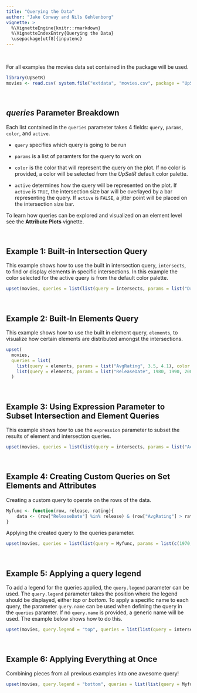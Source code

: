 ```yaml
---
title: "Querying the Data"
author: "Jake Conway and Nils Gehlenborg"
vignette: >
  %\VignetteEngine{knitr::rmarkdown}
  %\VignetteIndexEntry{Querying the Data}
  \usepackage[utf8]{inputenc}
---
```


<br>

For all examples the movies data set contained in the package will be used.
```r
library(UpSetR)
movies <- read.csv( system.file("extdata", "movies.csv", package = "UpSetR"), header=T, sep=";" )
```

<br>

*queries* Parameter Breakdown
----------------------------------
Each list contained in the `queries` parameter takes 4 fields: `query`, `params`, `color`, and `active`.

- `query` specifies which query is going to be run

- `params` is a list of paramters for the query to work on

- `color` is the color that will represent the query on the plot. If no color is provided, a color will be selected from the _UpSetR_ default color palette.

- `active` determines how the query will be represented on the plot. If `active` is `TRUE`, the intersection size bar will be overlayed by a bar representing the query. If `active` is `FALSE`, a jitter point will be placed on the intersection size bar.

To learn how queries can be explored and visualized on an element level see the **Attribute Plots** vignette.

<br>

Example 1: Built-in Intersection Query
-------------
This example shows how to use the built in intersection query, `intersects`, to find or display elements in specific intersections. In this example the color selected for the active query is from the default color palette.
```r
upset(movies, queries = list(list(query = intersects, params = list("Drama", "Comedy", "Action"), color = "orange", active = T), list(query = intersects, params = list("Drama"), color = "red", active = F), list(query = intersects, params = list("Action", "Drama"), active = T)))
```

<br>

Example 2: Built-In Elements Query
-------------
This example shows how to use the built in element query, `elements`, to visualize how certain elements are distributed amongst the intersections.
```r
upset(
  movies, 
  queries = list(
    list(query = elements, params = list("AvgRating", 3.5, 4.1), color = "blue", active = TRUE),
    list(query = elements, params = list("ReleaseDate", 1980, 1990, 2000), color = "red", active = F))
  )
```

<br>

Example 3: Using Expression Parameter to Subset Intersection and Element Queries
-------------
This example shows how to use the `expression` parameter to subset the results of element and intersection queries.
```r
upset(movies, queries = list(list(query = intersects, params = list("Action", "Drama"), active = T), list(query = elements, params = list("ReleaseDate", 1980, 1990, 2000), color = "red", active = F)), expression = "AvgRating > 3 & Watches > 100")
```

<br>

Example 4: Creating Custom Queries on Set Elements and Attributes
-------------
Creating a custom query to operate on the rows of the data.
```r
Myfunc <- function(row, release, rating){
    data <- (row["ReleaseDate"] %in% release) & (row["AvgRating"] > rating)
}
```

Applying the created query to the queries parameter.
```r
upset(movies, queries = list(list(query = Myfunc, params = list(c(1970,1980, 1990, 1999, 2000), 2.5), color = "blue", active =T)))
```

<br>

Example 5: Applying a query legend
--------------
To add a legend for the queries applied, the `query.legend` parameter can be used. The `query.legend` parameter takes the position where the legend should be displayed, either *top* or *bottom*. To apply a specific name to each query, the parameter `query.name` can be used when defining the query in the `queries` paramter. If no `query.name` is provided, a generic name will be used. The example below shows how to do this.
```r
upset(movies, query.legend = "top", queries = list(list(query = intersects, params = list("Drama", "Comedy", "Action"), color = "orange", active = T, query.name="Funny action"), list(query = intersects, params = list("Drama"), color = "red", active = F), list(query = intersects, params = list("Action", "Drama"), active = T, query.name="Emotional action")))
```

<br>

Example 6: Applying Everything at Once
--------------
Combining pieces from all previous examples into one awesome query!
```r
upset(movies, query.legend = "bottom", queries = list(list(query = Myfunc, params = list(c(1970,1980, 1990, 1999, 2000), 2.5), color = "orange", active =T), list(query = intersects, params = list("Action", "Drama"), active = F), list(query = elements, params = list("ReleaseDate", 1980, 1990, 2000), color = "red", active = F, query.name="Decades")), expression = "AvgRating > 3 & Watches > 100")
```


